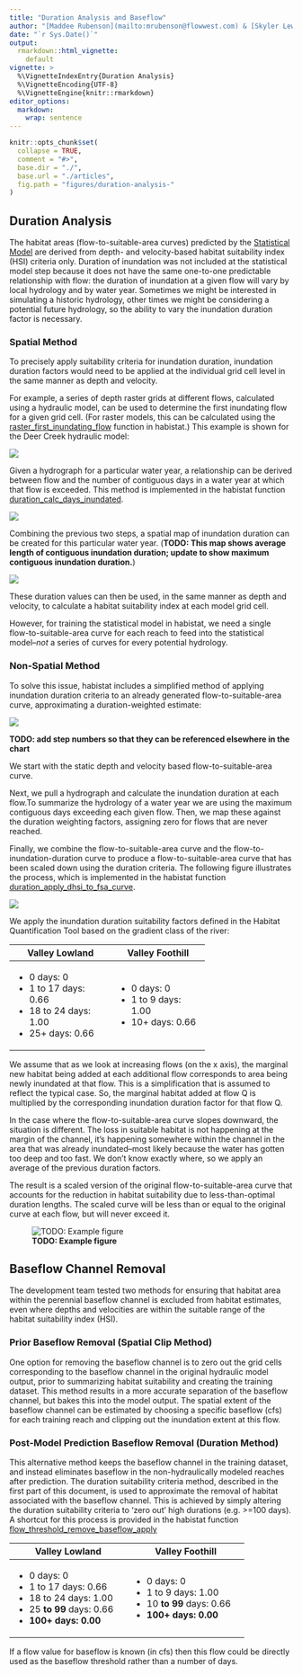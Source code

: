 ```yaml
---
title: "Duration Analysis and Baseflow"
author: "[Maddee Rubenson](mailto:mrubenson@flowwest.com) & [Skyler Lewis](slewis@flowwest.com)"
date: "`r Sys.Date()`"
output: 
  rmarkdown::html_vignette:
    default
vignette: >
  %\VignetteIndexEntry{Duration Analysis}
  %\VignetteEncoding{UTF-8}
  %\VignetteEngine{knitr::rmarkdown}
editor_options: 
  markdown: 
    wrap: sentence
---
```


```r
knitr::opts_chunk$set(
  collapse = TRUE,
  comment = "#>",
  base.dir = "./",
  base.url = "./articles",
  fig.path = "figures/duration-analysis-"
)
```

## Duration Analysis

The habitat areas (flow-to-suitable-area curves) predicted by the [Statistical Model](statistical_model.html) are derived from depth- and velocity-based habitat suitability index (HSI) criteria only.
Duration of inundation was not included at the statistical model step because it does not have the same one-to-one predictable relationship with flow: the duration of inundation at a given flow will vary by local hydrology and by water year.
Sometimes we might be interested in simulating a historic hydrology, other times we might be considering a potential future hydrology, so the ability to vary the inundation duration factor is necessary.

### Spatial Method

To precisely apply suitability criteria for inundation duration, inundation duration factors would need to be applied at the individual grid cell level in the same manner as depth and velocity.

For example, a series of depth raster grids at different flows, calculated using a hydraulic model, can be used to determine the first inundating flow for a given grid cell.
(For raster models, this can be calculated using the [raster_first_inundating_flow](../reference/raster_first_inundating_flow.html) function in habistat.) This example is shown for the Deer Creek hydraulic model:

![](figures/duration_1_first_inundating_flow.png)

Given a hydrograph for a particular water year, a relationship can be derived between flow and the number of contiguous days in a water year at which that flow is exceeded.
This method is implemented in the habistat function [duration_calc_days_inundated](../reference/duration_calc_days_inundated.html).

![](figures/duration_example_2_rating_curve.png)

Combining the previous two steps, a spatial map of inundation duration can be created for this particular water year.
(**TODO: This map shows average length of contiguous inundation duration; update to show maximum contiguous inundation duration.**)

![](figures/duration_2_inundation_duration.png)

These duration values can then be used, in the same manner as depth and velocity, to calculate a habitat suitability index at each model grid cell.

However, for training the statistical model in habistat, we need a single flow-to-suitable-area curve for each reach to feed into the statistical model--*not* a series of curves for every potential hydrology.

### Non-Spatial Method

To solve this issue, habistat includes a simplified method of applying inundation duration criteria to an already generated flow-to-suitable-area curve, approximating a duration-weighted estimate:

![](figures/flowchart_duration.png)

**TODO: add step numbers so that they can be referenced elsewhere in the chart**

We start with the static depth and velocity based flow-to-suitable-area curve.

Next, we pull a hydrograph and calculate the inundation duration at each flow.To summarize the hydrology of a water year we are using the maximum contiguous days exceeding each given flow.
Then, we map these against the duration weighting factors, assigning zero for flows that are never reached.

Finally, we combine the flow-to-suitable-area curve and the flow-to-inundation-duration curve to produce a flow-to-suitable-area curve that has been scaled down using the duration criteria.
The following figure illustrates the process, which is implemented in the habistat function [duration_apply_dhsi_to_fsa_curve](../reference/duration_apply_dhsi_to_fsa_curve.html).

![](figures/flowchart_duration_detail.png)

We apply the inundation duration suitability factors defined in the Habitat Quantification Tool based on the gradient class of the river:

+-------------------------+-----------------------+
| Valley Lowland          | Valley Foothill       |
+=========================+=======================+
| -   0 days: 0           | -   0 days: 0         |
| -   1 to 17 days: 0.66  | -   1 to 9 days: 1.00 |
| -   18 to 24 days: 1.00 | -   10+ days: 0.66    |
| -   25+ days: 0.66      |                       |
+-------------------------+-----------------------+

We assume that as we look at increasing flows (on the x axis), the marginal new habitat being added at each additional flow corresponds to area being newly inundated at that flow.
This is a simplification that is assumed to reflect the typical case.
So, the marginal habitat added at flow Q is multiplied by the corresponding inundation duration factor for that flow Q.

In the case where the flow-to-suitable-area curve slopes downward, the situation is different.
The loss in suitable habitat is not happening at the margin of the channel, it's happening somewhere within the channel in the area that was already inundated--most likely because the water has gotten too deep and too fast.
We don't know exactly where, so we apply an average of the previous duration factors.

The result is a scaled version of the original flow-to-suitable-area curve that accounts for the reduction in habitat suitability due to less-than-optimal duration lengths.
The scaled curve will be less than or equal to the original curve at each flow, but will never exceed it.

![**TODO: Example figure**](figures/TODO_EXAMPLE_FIGURE_HERE)

## Baseflow Channel Removal

The development team tested two methods for ensuring that habitat area within the perennial baseflow channel is excluded from habitat estimates, even where depths and velocities are within the suitable range of the habitat suitability index (HSI).

### Prior Baseflow Removal (Spatial Clip Method)

One option for removing the baseflow channel is to zero out the grid cells corresponding to the baseflow channel in the original hydraulic model output, prior to summarizing habitat suitability and creating the training dataset.
This method results in a more accurate separation of the baseflow channel, but bakes this into the model output.
The spatial extent of the baseflow channel can be estimated by choosing a specific baseflow (cfs) for each training reach and clipping out the inundation extent at this flow.

### Post-Model Prediction Baseflow Removal (Duration Method)

This alternative method keeps the baseflow channel in the training dataset, and instead eliminates baseflow in the non-hydraulically modeled reaches after prediction.
The duration suitability criteria method, described in the first part of this document, is used to approximate the removal of habitat associated with the baseflow channel.
This is achieved by simply altering the duration suitability criteria to 'zero out' high durations (e.g. \>=100 days).
A shortcut for this process is provided in the habistat function [flow_threshold_remove_baseflow_apply](../reference/flow_threshold_remove_baseflow_apply.html)

+-----------------------------+-----------------------------+
| Valley Lowland              | Valley Foothill             |
+=============================+=============================+
| -   0 days: 0               | -   0 days: 0               |
| -   1 to 17 days: 0.66      | -   1 to 9 days: 1.00       |
| -   18 to 24 days: 1.00     | -   10 **to 99** days: 0.66 |
| -   25 **to 99** days: 0.66 | -   **100+ days: 0.00**     |
| -   **100+ days: 0.00**     |                             |
+-----------------------------+-----------------------------+

If a flow value for baseflow is known (in cfs) then this flow could be directly used as the baseflow threshold rather than a number of days.
